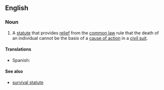 ==English==

===Noun===
{{en-noun|head=[[wrongful]] [[death]] [[statute]]}}

# {{lb|en|legal}} A [[statute]] that provides [[relief]] from the [[common law]] rule that the death of an individual cannot be the basis of a [[cause of action]] in a [[civil suit]].

====Translations====
{{trans-top|statute}}
* Spanish: {{t|es|estatuto de la muerte por negligencia de otro|m}}
{{trans-mid}}
{{trans-bottom}}

====See also====
* [[survival statute]]